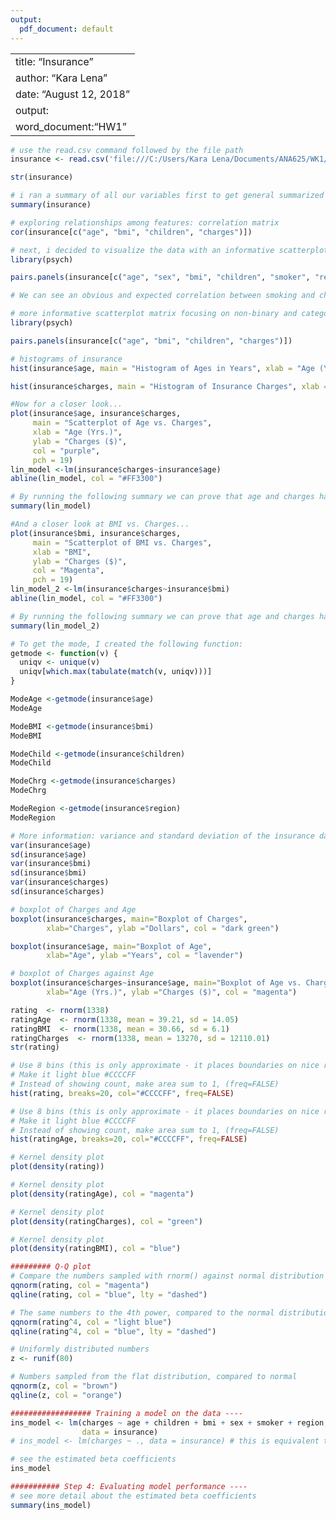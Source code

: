 ---
output:
  pdf_document: default
---
---
title: "Insurance"
author: "Kara Lena"
date: "August 12, 2018"
output: 
  word_document:"HW1"
  ---

```{r}
# use the read.csv command followed by the file path 
insurance <- read.csv('file:///C:/Users/Kara Lena/Documents/ANA625/WK1/insurance.csv')
```

```{r}
str(insurance)

```


```{r}
# i ran a summary of all our variables first to get general summarized information about the data
summary(insurance)
```
```{r}
# exploring relationships among features: correlation matrix
cor(insurance[c("age", "bmi", "children", "charges")])
```


```{r}
# next, i decided to visualize the data with an informative scatterplot matrix showing all variables, even though we assume some will be unnecessary
library(psych)

pairs.panels(insurance[c("age", "sex", "bmi", "children", "smoker", "region", "charges") ], main = "Scatterplot Matrix of All Variables for Insurance.csv")
```


```{r}
# We can see an obvious and expected correlation between smoking and charges. That aside, we can look at a more interesting and less obvious correlation between Age and Charges, as well as between BMI and Charges.

# more informative scatterplot matrix focusing on non-binary and categorical variables
library(psych)

pairs.panels(insurance[c("age", "bmi", "children", "charges")])
```

```{r}
# histograms of insurance
hist(insurance$age, main = "Histogram of Ages in Years", xlab = "Age (Yrs.)", col = "magenta")
```

```{r}
hist(insurance$charges, main = "Histogram of Insurance Charges", xlab = "Charges ($)", col = "light blue")
```


```{r}
#Now for a closer look...
plot(insurance$age, insurance$charges,
     main = "Scatterplot of Age vs. Charges",
     xlab = "Age (Yrs.)",
     ylab = "Charges ($)", 
     col = "purple",
     pch = 19)
lin_model <-lm(insurance$charges~insurance$age)
abline(lin_model, col = "#FF3300")

```
```{r}
# By running the following summary we can prove that age and charges have a statistically significant relationship by looking at the p-value. We can see that the p-value < 0.05, which allows us to reject the null and state that there is, indeed a statistically significant correlation. See the variable analysis below.
summary(lin_model)
```


```{r}
#And a closer look at BMI vs. Charges...
plot(insurance$bmi, insurance$charges,
     main = "Scatterplot of BMI vs. Charges",
     xlab = "BMI",
     ylab = "Charges ($)", 
     col = "Magenta",
     pch = 19)
lin_model_2 <-lm(insurance$charges~insurance$bmi)
abline(lin_model, col = "#FF3300")
```


```{r}
# By running the following summary we can prove that age and charges have a statistically significant relationship by looking at the p-value. We can see that the p-value < 0.05, which allows us to reject the null and state that there is, indeed a statistically significant correlation. See the variable analysis below.
summary(lin_model_2)
```



```{r}
# To get the mode, I created the following function:
getmode <- function(v) {
  uniqv <- unique(v)
  uniqv[which.max(tabulate(match(v, uniqv)))]
}
```

```{r}
ModeAge <-getmode(insurance$age)
ModeAge
```

```{r}
ModeBMI <-getmode(insurance$bmi)
ModeBMI
```

```{r}
ModeChild <-getmode(insurance$children)
ModeChild
```

```{r}
ModeChrg <-getmode(insurance$charges)
ModeChrg
```

```{r}
ModeRegion <-getmode(insurance$region)
ModeRegion
```
```{r}
# More information: variance and standard deviation of the insurance data
var(insurance$age)
sd(insurance$age)
var(insurance$bmi)
sd(insurance$bmi)
var(insurance$charges)
sd(insurance$charges)
```

```{r}

# boxplot of Charges and Age
boxplot(insurance$charges, main="Boxplot of Charges",
        xlab="Charges", ylab ="Dollars", col = "dark green")

```
```{r}
boxplot(insurance$age, main="Boxplot of Age",
        xlab="Age", ylab ="Years", col = "lavender")
```
```{r}
# boxplot of Charges against Age
boxplot(insurance$charges~insurance$age, main="Boxplot of Age vs. Charges",
        xlab="Age (Yrs.)", ylab ="Charges ($)", col = "magenta")
```


```{r}
rating  <- rnorm(1338)
ratingAge  <- rnorm(1338, mean = 39.21, sd = 14.05)
ratingBMI  <- rnorm(1338, mean = 30.66, sd = 6.1)
ratingCharges  <- rnorm(1338, mean = 13270, sd = 12110.01)
str(rating)

# Use 8 bins (this is only approximate - it places boundaries on nice round numbers)
# Make it light blue #CCCCFF
# Instead of showing count, make area sum to 1, (freq=FALSE)
hist(rating, breaks=20, col="#CCCCFF", freq=FALSE)
```
```{r}
# Use 8 bins (this is only approximate - it places boundaries on nice round numbers)
# Make it light blue #CCCCFF
# Instead of showing count, make area sum to 1, (freq=FALSE)
hist(ratingAge, breaks=20, col="#CCCCFF", freq=FALSE)


```

```{r}
# Kernel density plot
plot(density(rating))
```
```{r}
# Kernel density plot
plot(density(ratingAge), col = "magenta")
```
```{r}
# Kernel density plot
plot(density(ratingCharges), col = "green")
```
```{r}
# Kernel density plot
plot(density(ratingBMI), col = "blue")
```


```{r}

######### Q-Q plot
# Compare the numbers sampled with rnorm() against normal distribution
qqnorm(rating, col = "magenta")
qqline(rating, col = "blue", lty = "dashed")

```


```{r}
# The same numbers to the 4th power, compared to the normal distribution
qqnorm(rating^4, col = "light blue")
qqline(rating^4, col = "blue", lty = "dashed")


```
```{r}
# Uniformly distributed numbers
z <- runif(80)

# Numbers sampled from the flat distribution, compared to normal
qqnorm(z, col = "brown")
qqline(z, col = "orange")
```


```{r}

################## Training a model on the data ----
ins_model <- lm(charges ~ age + children + bmi + sex + smoker + region,
                data = insurance)
# ins_model <- lm(charges ~ ., data = insurance) # this is equivalent to above

# see the estimated beta coefficients
ins_model

```
```{r}
########### Step 4: Evaluating model performance ----
# see more detail about the estimated beta coefficients
summary(ins_model)
```


